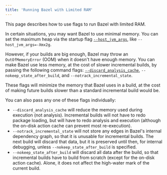 ```yaml
---
title: 'Running Bazel with Limited RAM'
---
```


This page describes how to use flags to run Bazel with limited RAM.

In certain situations, you may want Bazel to use minimal memory. You can set the
maximum heap via the startup flag
[`--host_jvm_args`](/versions/6.5.0/docs/user-manual#host-jvm-args),
like `--host_jvm_args=-Xmx2g`.

However, if your builds are big enough, Bazel may throw an `OutOfMemoryError`
(OOM) when it doesn't have enough memory. You can make Bazel use less memory, at
the cost of slower incremental builds, by passing the following command flags:
[`--discard_analysis_cache`](/versions/6.5.0/docs/user-manual#discard-analysis-cache),
`--nokeep_state_after_build`, and `--notrack_incremental_state`.

These flags will minimize the memory that Bazel uses in a build, at the cost of
making future builds slower than a standard incremental build would be.

You can also pass any one of these flags individually:

 * `--discard_analysis_cache` will reduce the memory used during execution (not
analysis). Incremental builds will not have to redo package loading, but will
have to redo analysis and execution (although the on-disk action cache can
prevent most re-execution).
 * `--notrack_incremental_state` will not store any edges in Bazel's internal
 dependency graph, so that it is unusable for incremental builds. The next build
 will discard that data, but it is preserved until then, for internal debugging,
 unless `--nokeep_state_after_build` is specified.
 * `--nokeep_state_after_build` will discard all data after the build, so that
 incremental builds have to build from scratch (except for the on-disk action
 cache). Alone, it does not affect the high-water mark of the current build.
